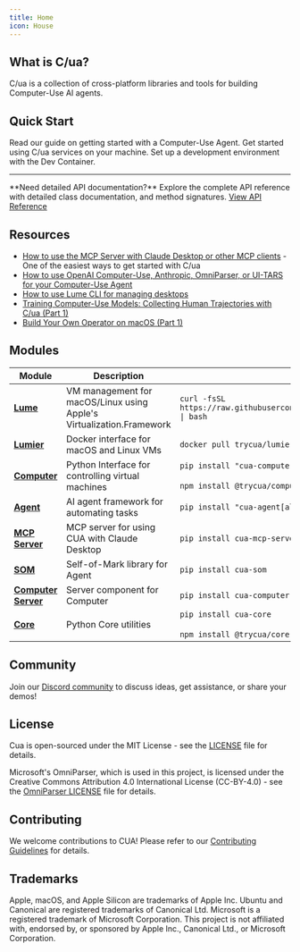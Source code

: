 ```yaml
---
title: Home
icon: House
---
```



## What is C/ua?

C/ua is a collection of cross-platform libraries and tools for building Computer-Use AI agents.

## Quick Start

<Cards>
<Card 
  href="./home/guides/computer-use-agent-quickstart" 
  title="Computer-Use Agent UI">
  Read our guide on getting started with a Computer-Use Agent.
</Card>

<Card href="./home/guides/cua-usage-guide" title="C/ua Usage Guide">
  Get started using C/ua services on your machine.
</Card>

<Card href="./home/guides/dev-container-setup" title="Dev Container Setup">
  Set up a development environment with the Dev Container.
</Card>

</Cards>

---

<Callout type="info">
  **Need detailed API documentation?**
  <span className="w-full">
    Explore the complete API reference with detailed class documentation, and
    method signatures.
  </span>
  <a
    href="/api"
    className={cn(
      buttonVariants({
        color: 'secondary',
      }),
      'no-underline h-10'
    )}>
    View API Reference
    <ChevronRight size={18} />
  </a>
</Callout>

## Resources

- [How to use the MCP Server with Claude Desktop or other MCP clients](./libraries/mcp-server) - One of the easiest ways to get started with C/ua
- [How to use OpenAI Computer-Use, Anthropic, OmniParser, or UI-TARS for your Computer-Use Agent](./libraries/agent)
- [How to use Lume CLI for managing desktops](./libraries/lume)
- [Training Computer-Use Models: Collecting Human Trajectories with C/ua (Part 1)](https://www.trycua.com/blog/training-computer-use-models-trajectories-1)
- [Build Your Own Operator on macOS (Part 1)](https://www.trycua.com/blog/build-your-own-operator-on-macos-1)

## Modules

| Module                                                 | Description                                                          | Installation                                                                                        |
| ------------------------------------------------------ | -------------------------------------------------------------------- | --------------------------------------------------------------------------------------------------- |
| [**Lume**](./libraries/lume.mdx)                       | VM management for macOS/Linux using Apple's Virtualization.Framework | `curl -fsSL https://raw.githubusercontent.com/trycua/cua/main/libs/lume/scripts/install.sh \| bash` |
| [**Lumier**](./libraries/lumier.mdx)                   | Docker interface for macOS and Linux VMs                             | `docker pull trycua/lumier:latest`                                                                  |
| [**Computer**](./libraries/computer.mdx)               | Python Interface for controlling virtual machines                    | `pip install "cua-computer[all]"`<br/><br/>`npm install @trycua/computer`                           |
| [**Agent**](./libraries/agent.mdx)                     | AI agent framework for automating tasks                              | `pip install "cua-agent[all]"`                                                                      |
| [**MCP Server**](./libraries/mcp-server.mdx)           | MCP server for using CUA with Claude Desktop                         | `pip install cua-mcp-server`                                                                        |
| [**SOM**](./libs/python/som/README.md)                 | Self-of-Mark library for Agent                                       | `pip install cua-som`                                                                               |
| [**Computer Server**](./libraries/computer-server.mdx) | Server component for Computer                                        | `pip install cua-computer-server`                                                                   |
| [**Core**](./libraries/core.mdx)                       | Python Core utilities                                                | `pip install cua-core`<br/><br/>`npm install @trycua/core`                                          |

## Community

Join our [Discord community](https://discord.com/invite/mVnXXpdE85) to discuss ideas, get assistance, or share your demos!

## License

Cua is open-sourced under the MIT License - see the [LICENSE](https://github.com/trycua/cua/blob/main/LICENSE.md) file for details.

Microsoft's OmniParser, which is used in this project, is licensed under the Creative Commons Attribution 4.0 International License (CC-BY-4.0) - see the [OmniParser LICENSE](https://github.com/microsoft/OmniParser/blob/master/LICENSE) file for details.

## Contributing

We welcome contributions to CUA! Please refer to our [Contributing Guidelines](https://github.com/trycua/cua/blob/main/CONTRIBUTING.md) for details.

## Trademarks

Apple, macOS, and Apple Silicon are trademarks of Apple Inc. Ubuntu and Canonical are registered trademarks of Canonical Ltd. Microsoft is a registered trademark of Microsoft Corporation. This project is not affiliated with, endorsed by, or sponsored by Apple Inc., Canonical Ltd., or Microsoft Corporation.

